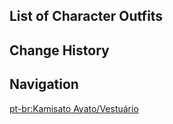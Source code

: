 {{CharacterTabs}}

==List of Character Outfits==
{{Outfits by Category Table|Kamisato Ayato Outfits|nocharacter=1}}

==Change History==
{{Change History|2.6}}

==Navigation==
{{Character Navbox|link type=outfits}}

[[pt-br:Kamisato Ayato/Vestuário]]
